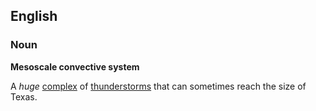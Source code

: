==English==

===Noun===

'''Mesoscale convective system'''

A ''huge'' [[complex]] of [[thunderstorm]]s that can sometimes reach the size of Texas.